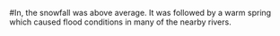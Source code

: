 #In, the snowfall was above average.
It was followed by a warm spring which caused
flood conditions in many of the nearby rivers.
